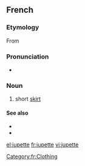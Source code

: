 ==French==

===Etymology===
From {{suffix|jupe|ette|lang=fr}}

===Pronunciation===
* {{IPA|/ʒypɛt/|lang=fr}}

===Noun===
{{fr-noun|f}}

# short [[skirt]]

====See also====
* {{l|fr|microjupe}}
* {{l|fr|minijupe}}

[[Category:fr:Clothing]]

[[el:jupette]]
[[fr:jupette]]
[[vi:jupette]]